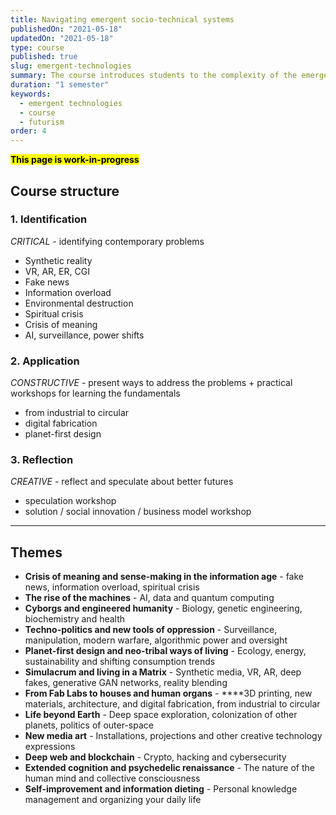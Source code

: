 ```yaml
---
title: Navigating emergent socio-technical systems
publishedOn: "2021-05-18"
updatedOn: "2021-05-18"
type: course
published: true
slug: emergent-technologies
summary: The course introduces students to the complexity of the emergent technological landscapes and their sociocultural implications. Lectures focus on the breadth of knowledge and finding relationships between systems while the workshops give students practical hands-on skills with operating modern tools.
duration: "1 semester"
keywords:
  - emergent technologies
  - course
  - futurism
order: 4
---
```


**<mark>This page is work-in-progress</mark>**

## Course structure


### 1. **Identification**

*CRITICAL* - identifying contemporary problems

- Synthetic reality
- VR, AR, ER, CGI
- Fake news
- Information overload
- Environmental destruction
- Spiritual crisis
- Crisis of meaning
- AI, surveillance, power shifts

### 2. **Application**

*CONSTRUCTIVE* - present ways to address the problems + practical workshops for learning the fundamentals

- from industrial to circular
- digital fabrication
- planet-first design

### 3. **Reflection**

*CREATIVE* - reflect and speculate about better futures

- speculation workshop
- solution / social innovation / business model workshop


---

## Themes

- **Crisis of meaning and sense-making in the information age** - fake news, information overload, spiritual crisis
- **The rise of the machines** - AI, data and quantum computing
- **Cyborgs and engineered humanity** - Biology, genetic engineering, biochemistry and health
- **Techno-politics and new tools of oppression** - Surveillance, manipulation, modern warfare, algorithmic power and oversight
- **Planet-first design and neo-tribal ways of living** - Ecology, energy, sustainability and shifting consumption trends
- **Simulacrum and living in a Matrix** - Synthetic media, VR, AR, deep fakes, generative GAN networks, reality blending
- **From Fab Labs to houses and human organs** - ****3D printing, new materials, architecture, and digital fabrication, from industrial to circular
- **Life beyond Earth** - Deep space exploration, colonization of other planets, politics of outer-space
- **New media art** - Installations, projections and other creative technology expressions
- **Deep web and blockchain** - Crypto, hacking and cybersecurity
- **Extended cognition and psychedelic renaissance** - The nature of the human mind and collective consciousness
- **Self-improvement and information dieting** - Personal knowledge management and organizing your daily life
